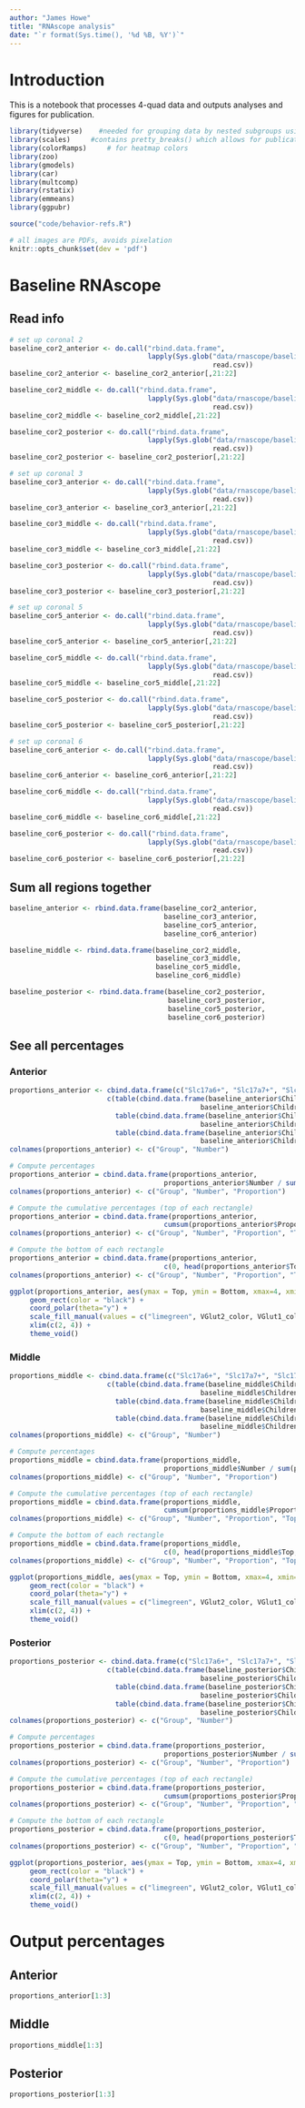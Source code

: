 ```yaml
---
author: "James Howe"
title: "RNAscope analysis"
date: "`r format(Sys.time(), '%d %B, %Y')`"
---
```


# Introduction

This is a notebook that processes 4-quad data and outputs analyses and figures for publication. 

```r
library(tidyverse)    #needed for grouping data by nested subgroups using %>%
library(scales)     #contains pretty_breaks() which allows for publication-quality x axes
library(colorRamps)     # for heatmap colors
library(zoo)
library(gmodels)
library(car)
library(multcomp)
library(rstatix)
library(emmeans)
library(ggpubr)

source("code/behavior-refs.R")

# all images are PDFs, avoids pixelation
knitr::opts_chunk$set(dev = 'pdf')
```

# Baseline RNAscope

## Read info

```r
# set up coronal 2
baseline_cor2_anterior <- do.call("rbind.data.frame",
                                  lapply(Sys.glob("data/rnascope/baseline/C2/anterior/*"),
                                                  read.csv))
baseline_cor2_anterior <- baseline_cor2_anterior[,21:22]

baseline_cor2_middle <- do.call("rbind.data.frame",
                                  lapply(Sys.glob("data/rnascope/baseline/C2/middle/*"),
                                                  read.csv))
baseline_cor2_middle <- baseline_cor2_middle[,21:22]

baseline_cor2_posterior <- do.call("rbind.data.frame",
                                  lapply(Sys.glob("data/rnascope/baseline/C2/posterior/*"),
                                                  read.csv))
baseline_cor2_posterior <- baseline_cor2_posterior[,21:22]

# set up coronal 3
baseline_cor3_anterior <- do.call("rbind.data.frame",
                                  lapply(Sys.glob("data/rnascope/baseline/C3/anterior/*"),
                                                  read.csv))
baseline_cor3_anterior <- baseline_cor3_anterior[,21:22]

baseline_cor3_middle <- do.call("rbind.data.frame",
                                  lapply(Sys.glob("data/rnascope/baseline/C3/middle/*"),
                                                  read.csv))
baseline_cor3_middle <- baseline_cor3_middle[,21:22]

baseline_cor3_posterior <- do.call("rbind.data.frame",
                                  lapply(Sys.glob("data/rnascope/baseline/C3/posterior/*"),
                                                  read.csv))
baseline_cor3_posterior <- baseline_cor3_posterior[,21:22]

# set up coronal 5
baseline_cor5_anterior <- do.call("rbind.data.frame",
                                  lapply(Sys.glob("data/rnascope/baseline/C5/anterior/*"),
                                                  read.csv))
baseline_cor5_anterior <- baseline_cor5_anterior[,21:22]

baseline_cor5_middle <- do.call("rbind.data.frame",
                                  lapply(Sys.glob("data/rnascope/baseline/C5/middle/*"),
                                                  read.csv))
baseline_cor5_middle <- baseline_cor5_middle[,21:22]

baseline_cor5_posterior <- do.call("rbind.data.frame",
                                  lapply(Sys.glob("data/rnascope/baseline/C5/posterior/*"),
                                                  read.csv))
baseline_cor5_posterior <- baseline_cor5_posterior[,21:22]

# set up coronal 6
baseline_cor6_anterior <- do.call("rbind.data.frame",
                                  lapply(Sys.glob("data/rnascope/baseline/C6/anterior/*"),
                                                  read.csv))
baseline_cor6_anterior <- baseline_cor6_anterior[,21:22]

baseline_cor6_middle <- do.call("rbind.data.frame",
                                  lapply(Sys.glob("data/rnascope/baseline/C6/middle/*"),
                                                  read.csv))
baseline_cor6_middle <- baseline_cor6_middle[,21:22]

baseline_cor6_posterior <- do.call("rbind.data.frame",
                                  lapply(Sys.glob("data/rnascope/baseline/C6/posterior/*"),
                                                  read.csv))
baseline_cor6_posterior <- baseline_cor6_posterior[,21:22]
```

## Sum all regions together


```r
baseline_anterior <- rbind.data.frame(baseline_cor2_anterior, 
                                      baseline_cor3_anterior, 
                                      baseline_cor5_anterior,
                                      baseline_cor6_anterior)

baseline_middle <- rbind.data.frame(baseline_cor2_middle, 
                                    baseline_cor3_middle,
                                    baseline_cor5_middle,
                                    baseline_cor6_middle)

baseline_posterior <- rbind.data.frame(baseline_cor2_posterior, 
                                       baseline_cor3_posterior,
                                       baseline_cor5_posterior, 
                                       baseline_cor6_posterior)
```

## See all percentages {.tabset}

### Anterior

```r
proportions_anterior <- cbind.data.frame(c("Slc17a6+", "Slc17a7+", "Slc17a6/Slc17a7+"), 
                        c(table(cbind.data.frame(baseline_anterior$Children_AllVG1_Count >= 5,
                                               baseline_anterior$Children_AllVG2_Count >= 5))[1,2],
                          table(cbind.data.frame(baseline_anterior$Children_AllVG1_Count >= 5,
                                               baseline_anterior$Children_AllVG2_Count >= 5))[2,1],
                          table(cbind.data.frame(baseline_anterior$Children_AllVG1_Count >= 5,
                                               baseline_anterior$Children_AllVG2_Count >= 5))[2,2]))
colnames(proportions_anterior) <- c("Group", "Number")

# Compute percentages
proportions_anterior = cbind.data.frame(proportions_anterior, 
                                      proportions_anterior$Number / sum(proportions_anterior$Number))
colnames(proportions_anterior) <- c("Group", "Number", "Proportion")

# Compute the cumulative percentages (top of each rectangle)
proportions_anterior = cbind.data.frame(proportions_anterior, 
                                      cumsum(proportions_anterior$Proportion))
colnames(proportions_anterior) <- c("Group", "Number", "Proportion", "Top")

# Compute the bottom of each rectangle
proportions_anterior = cbind.data.frame(proportions_anterior, 
                                      c(0, head(proportions_anterior$Top, n=-1)))
colnames(proportions_anterior) <- c("Group", "Number", "Proportion", "Top", "Bottom")

ggplot(proportions_anterior, aes(ymax = Top, ymin = Bottom, xmax=4, xmin=3, fill = Group)) +
     geom_rect(color = "black") +
     coord_polar(theta="y") + 
     scale_fill_manual(values = c("limegreen", VGlut2_color, VGlut1_color)) +
     xlim(c(2, 4)) +
     theme_void()

```

### Middle

```r
proportions_middle <- cbind.data.frame(c("Slc17a6+", "Slc17a7+", "Slc17a6/Slc17a7+"), 
                        c(table(cbind.data.frame(baseline_middle$Children_AllVG1_Count >= 5,
                                               baseline_middle$Children_AllVG2_Count >= 5))[1,2],
                          table(cbind.data.frame(baseline_middle$Children_AllVG1_Count >= 5,
                                               baseline_middle$Children_AllVG2_Count >= 5))[2,1],
                          table(cbind.data.frame(baseline_middle$Children_AllVG1_Count >= 5,
                                               baseline_middle$Children_AllVG2_Count >= 5))[2,2]))
colnames(proportions_middle) <- c("Group", "Number")

# Compute percentages
proportions_middle = cbind.data.frame(proportions_middle, 
                                      proportions_middle$Number / sum(proportions_middle$Number))
colnames(proportions_middle) <- c("Group", "Number", "Proportion")

# Compute the cumulative percentages (top of each rectangle)
proportions_middle = cbind.data.frame(proportions_middle, 
                                      cumsum(proportions_middle$Proportion))
colnames(proportions_middle) <- c("Group", "Number", "Proportion", "Top")

# Compute the bottom of each rectangle
proportions_middle = cbind.data.frame(proportions_middle, 
                                      c(0, head(proportions_middle$Top, n=-1)))
colnames(proportions_middle) <- c("Group", "Number", "Proportion", "Top", "Bottom")

ggplot(proportions_middle, aes(ymax = Top, ymin = Bottom, xmax=4, xmin=3, fill = Group)) +
     geom_rect(color = "black") +
     coord_polar(theta="y") + 
     scale_fill_manual(values = c("limegreen", VGlut2_color, VGlut1_color)) +
     xlim(c(2, 4)) +
     theme_void()
```

### Posterior

```r
proportions_posterior <- cbind.data.frame(c("Slc17a6+", "Slc17a7+", "Slc17a6/Slc17a7+"), 
                        c(table(cbind.data.frame(baseline_posterior$Children_AllVG1_Count >= 5,
                                               baseline_posterior$Children_AllVG2_Count >= 5))[1,2],
                          table(cbind.data.frame(baseline_posterior$Children_AllVG1_Count >= 5,
                                               baseline_posterior$Children_AllVG2_Count >= 5))[2,1],
                          table(cbind.data.frame(baseline_posterior$Children_AllVG1_Count >= 5,
                                               baseline_posterior$Children_AllVG2_Count >= 5))[2,2]))
colnames(proportions_posterior) <- c("Group", "Number")

# Compute percentages
proportions_posterior = cbind.data.frame(proportions_posterior, 
                                      proportions_posterior$Number / sum(proportions_posterior$Number))
colnames(proportions_posterior) <- c("Group", "Number", "Proportion")

# Compute the cumulative percentages (top of each rectangle)
proportions_posterior = cbind.data.frame(proportions_posterior, 
                                      cumsum(proportions_posterior$Proportion))
colnames(proportions_posterior) <- c("Group", "Number", "Proportion", "Top")

# Compute the bottom of each rectangle
proportions_posterior = cbind.data.frame(proportions_posterior, 
                                      c(0, head(proportions_posterior$Top, n=-1)))
colnames(proportions_posterior) <- c("Group", "Number", "Proportion", "Top", "Bottom")

ggplot(proportions_posterior, aes(ymax = Top, ymin = Bottom, xmax=4, xmin=3, fill = Group)) +
     geom_rect(color = "black") +
     coord_polar(theta="y") + 
     scale_fill_manual(values = c("limegreen", VGlut2_color, VGlut1_color)) +
     xlim(c(2, 4)) +
     theme_void()
```

# Output percentages

## Anterior

```r
proportions_anterior[1:3]
```

## Middle

```r
proportions_middle[1:3]
```

## Posterior

```r
proportions_posterior[1:3]
```
